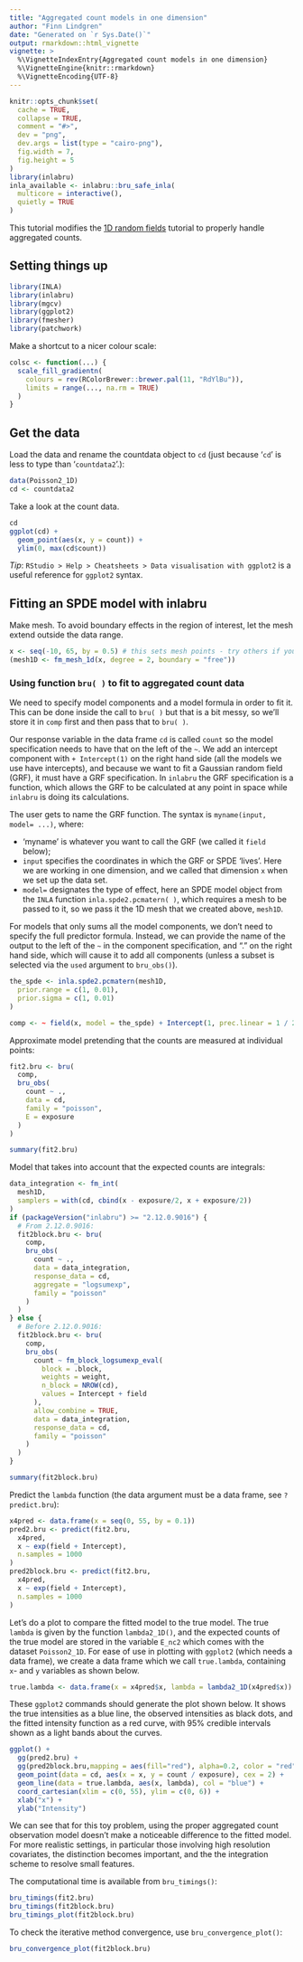 ```yaml
---
title: "Aggregated count models in one dimension"
author: "Finn Lindgren"
date: "Generated on `r Sys.Date()`"
output: rmarkdown::html_vignette
vignette: >
  %\VignetteIndexEntry{Aggregated count models in one dimension}
  %\VignetteEngine{knitr::rmarkdown}
  %\VignetteEncoding{UTF-8}
---
```


```r
knitr::opts_chunk$set(
  cache = TRUE,
  collapse = TRUE,
  comment = "#>",
  dev = "png",
  dev.args = list(type = "cairo-png"),
  fig.width = 7,
  fig.height = 5
)
library(inlabru)
inla_available <- inlabru::bru_safe_inla(
  multicore = interactive(),
  quietly = TRUE
)
```

This tutorial modifies the [1D random fields](random_fields_1d.html) tutorial
to properly handle aggregated counts.

Setting things up
----------------

```r
library(INLA)
library(inlabru)
library(mgcv)
library(ggplot2)
library(fmesher)
library(patchwork)
```

Make a shortcut to a nicer colour scale:
```r
colsc <- function(...) {
  scale_fill_gradientn(
    colours = rev(RColorBrewer::brewer.pal(11, "RdYlBu")),
    limits = range(..., na.rm = TRUE)
  )
}
```


Get the data
-----------------------------------

Load the data and rename the countdata object to `cd` (just because '`cd`'
is less to type than '`countdata2`'.):

```r
data(Poisson2_1D)
cd <- countdata2
```

Take a look at the count data.

```r
cd
ggplot(cd) +
  geom_point(aes(x, y = count)) +
  ylim(0, max(cd$count))
```

_Tip_: `RStudio > Help > Cheatsheets > Data visualisation with ggplot2` is a useful 
reference for `ggplot2` syntax.



Fitting an SPDE model with inlabru
-----------------------------------
Make mesh. To avoid boundary effects in the region of interest, let the
mesh extend outside the data range.

```r
x <- seq(-10, 65, by = 0.5) # this sets mesh points - try others if you like
(mesh1D <- fm_mesh_1d(x, degree = 2, boundary = "free"))
```


### Using function `bru( )` to fit to aggregated count data

We need to specify model components and a model formula in order to fit it.
This can be done inside the call to `bru( )` but that is a bit messy, so we'll
store it in `comp` first and then pass that to `bru( )`.

Our response variable in the data frame `cd` is called `count` so the model
specification needs to have that on the left of the `~`. We add an intercept
component with `+ Intercept(1)` on the right hand side (all the models we use
have intercepts), and because we want to fit a Gaussian random field (GRF), it
must have a GRF specification. In `inlabru` the GRF specification is a function,
which allows the GRF to be calculated at any point in space while `inlabru` is
doing its calculations.

The user gets to name the GRF function. The syntax is
`myname(input, model= ...)`, where:

* 'myname' is whatever you want to call the GRF (we called it `field` below);
* `input` specifies the coordinates in which the GRF or SPDE 'lives'. Here we
  are working in one dimension, and we called that dimension `x` when we set
  up the data set.
* `model=` designates the type of effect, here an SPDE model object from the
  `INLA` function `inla.spde2.pcmatern( )`, which requires a mesh to be passed
  to it, so we pass it the 1D mesh that we created above, `mesh1D`.

For models that only sums all the model components, we don't need to specify the
full predictor formula. Instead, we can provide the name of the output to the
left of the `~` in the component specification, and "." on the right hand side,
which will cause it to add all components (unless a subset is selected via the
`used` argument to `bru_obs()`).

```r
the_spde <- inla.spde2.pcmatern(mesh1D,
  prior.range = c(1, 0.01),
  prior.sigma = c(1, 0.01)
)

comp <- ~ field(x, model = the_spde) + Intercept(1, prec.linear = 1 / 2^2)
```

Approximate model pretending that the counts are measured at individual points:

```r
fit2.bru <- bru(
  comp,
  bru_obs(
    count ~ .,
    data = cd,
    family = "poisson",
    E = exposure
  )
)

summary(fit2.bru)
```

Model that takes into account that the expected counts are integrals:

```r
data_integration <- fm_int(
  mesh1D,
  samplers = with(cd, cbind(x - exposure/2, x + exposure/2))
)
if (packageVersion("inlabru") >= "2.12.0.9016") {
  # From 2.12.0.9016:
  fit2block.bru <- bru(
    comp,
    bru_obs(
      count ~ .,
      data = data_integration,
      response_data = cd,
      aggregate = "logsumexp",
      family = "poisson"
    )
  )
} else {
  # Before 2.12.0.9016:
  fit2block.bru <- bru(
    comp,
    bru_obs(
      count ~ fm_block_logsumexp_eval(
        block = .block,
        weights = weight,
        n_block = NROW(cd),
        values = Intercept + field
      ),
      allow_combine = TRUE,
      data = data_integration,
      response_data = cd,
      family = "poisson"
    )
  )
}

summary(fit2block.bru)
```

Predict the `lambda` function
(the data argument must be a data frame, see `?predict.bru`):

```r
x4pred <- data.frame(x = seq(0, 55, by = 0.1))
pred2.bru <- predict(fit2.bru,
  x4pred,
  x ~ exp(field + Intercept),
  n.samples = 1000
)
pred2block.bru <- predict(fit2.bru,
  x4pred,
  x ~ exp(field + Intercept),
  n.samples = 1000
)
```

Let's do a plot to compare the fitted model to the true model. The true `lambda`
is given by the function `lambda2_1D()`, and the expected
counts of the true model are stored in the variable `E_nc2` which comes with the
dataset `Poisson2_1D`. For ease of use in plotting with `ggplot2` (which needs a
data frame), we create a data frame which we call `true.lambda`, containing `x`-
and `y` variables as shown below.

```r
true.lambda <- data.frame(x = x4pred$x, lambda = lambda2_1D(x4pred$x))
```

These `ggplot2` commands should generate the plot shown below. It shows the true
intensities as a blue line, the observed intensities as black
dots, and the fitted intensity function as a red curve, with 95% credible
intervals shown as a light bands about the curves.

```r
ggplot() +
  gg(pred2.bru) +
  gg(pred2block.bru,mapping = aes(fill="red"), alpha=0.2, color = "red") +
  geom_point(data = cd, aes(x = x, y = count / exposure), cex = 2) +
  geom_line(data = true.lambda, aes(x, lambda), col = "blue") +
  coord_cartesian(xlim = c(0, 55), ylim = c(0, 6)) +
  xlab("x") +
  ylab("Intensity")
```


We can see that for this toy problem, using the proper aggregated count
observation model doesn't make a noticeable difference to the fitted model.
For more realistic settings, in particular those involving high resolution
covariates, the distinction becomes important, and the the integration scheme
to resolve small features.

The computational time is available from `bru_timings()`:
```r
bru_timings(fit2.bru)
bru_timings(fit2block.bru)
bru_timings_plot(fit2block.bru)
```

To check the iterative method convergence, use `bru_convergence_plot()`:
```r
bru_convergence_plot(fit2block.bru)
```

